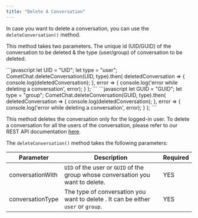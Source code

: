 ```yaml
---
title: "Delete A Conversation"
---
```




In case you want to delete a conversation, you can use the `deleteConversation()` method.

This method takes two parameters. The unique id (UID/GUID) of the conversation to be deleted & the type (user/group) of conversation to be deleted.

<Tabs>
<Tab title="Delete User Conversation">
```javascript
let UID = "UID";
let type = "user";
CometChat.deleteConversation(UID, type).then(
    deletedConversation => {
        console.log(deletedConversation);
    }, error => {
        console.log('error while deleting a conversation', error);
    }
);
```

</Tab>

<Tab title="Delete Group Conversation">
```javascript
let GUID = "GUID";
let type = "group";
CometChat.deleteConversation(GUID, type).then(
    deletedConversation => {
        console.log(deletedConversation);
    }, error => {
        console.log('error while deleting a conversation', error);
    }
);
```

</Tab>

</Tabs>

This method deletes the conversation only for the logged-in user. To delete a conversation for all the users of the conversation, please refer to our REST API documentation [here](https://api-explorer.cometchat.com/reference/deletes-conversation).

The `deleteConversation()` method takes the following parameters:

| Parameter        | Description                                                                       | Required |
| ---------------- | --------------------------------------------------------------------------------- | -------- |
| conversationWith | `UID` of the user or `GUID` of the group whose conversation you want to delete.   | YES      |
| conversationType | The type of conversation you want to delete . It can be either `user` or `group`. | YES      |
